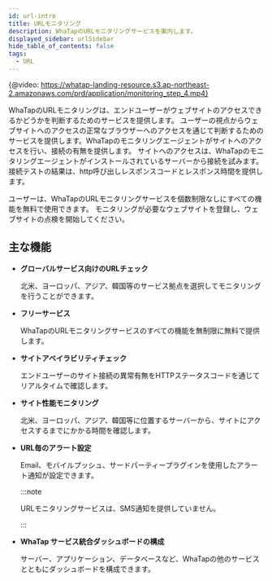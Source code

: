```yaml
---
id: url-intro
title: URLモニタリング
description: WhaTapのURLモニタリングサービスを案内します。
displayed_sidebar: urlSidebar
hide_table_of_contents: false
tags:
  - URL
---
```


{@video: https://whatap-landing-resource.s3.ap-northeast-2.amazonaws.com/prd/application/monitoring_step_4.mp4}

WhaTapのURLモニタリングは、エンドユーザーがウェブサイトのアクセスできるかどうかを判断するためのサービスを提供します。 ユーザーの視点からウェブサイトへのアクセスの正常なブラウザーへのアクセスを通じて判断するためのサービスを提供します。WhaTapのモニタリングエージェントがサイトへのアクセスを行い、接続の有無を提供します。 サイトへのアクセスは、WhaTapのモニタリングエージェントがインストールされているサーバーから接続を試みます。 接続テストの結果は、http呼び出しレスポンスコードとレスポンス時間を提供します。 

ユーザーは、WhaTapのURLモニタリングサービスを個数制限なしにすべての機能を無料で使用できます。 モニタリングが必要なウェブサイトを登録し、ウェブサイトの点検を開始してください。 

## 主な機能

- **グローバルサービス向けのURLチェック**

  北米、ヨーロッパ、アジア、韓国等のサービス拠点を選択してモニタリングを行うことができます。

- **フリーサービス**

  WhaTapのURLモニタリングサービスのすべての機能を無制限に無料で提供します。

- **サイトアベイラビリティチェック**

  エンドユーザーのサイト接続の異常有無をHTTPステータスコードを通じてリアルタイムで確認します。

- **サイト性能モニタリング**

  北米、ヨーロッパ、アジア、韓国等に位置するサーバーから、サイトにアクセスするまでにかかる時間を確認します。

- **URL毎のアラート設定**

  Email、モバイルプッシュ、サードパーティープラグインを使用したアラート通知が設定できます。

  :::note

  URLモニタリングサービスは、SMS通知を提供していません。

  :::

- **WhaTap サービス統合ダッシュボードの構成**

  サーバー、アプリケーション、データベースなど、WhaTapの他のサービスとともにダッシュボードを構成できます。         
